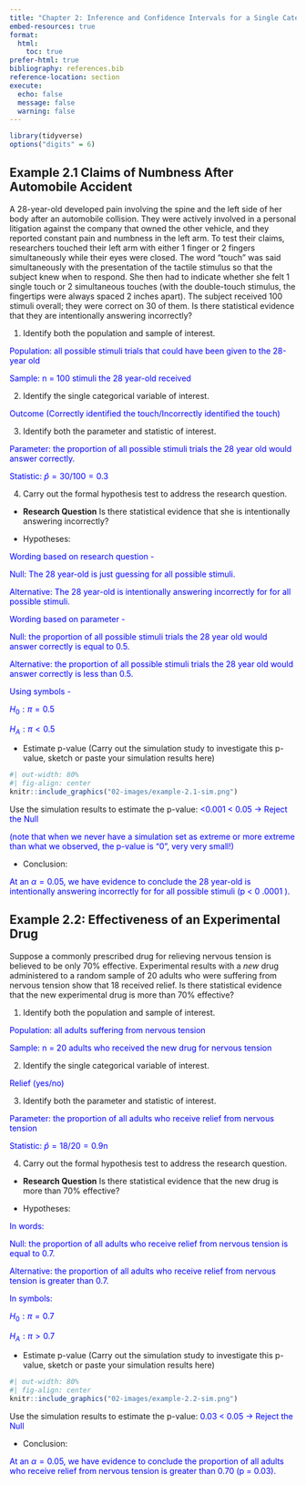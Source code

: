 ```yaml
---
title: "Chapter 2: Inference and Confidence Intervals for a Single Categorical Variable"
embed-resources: true
format:
  html:
    toc: true
prefer-html: true
bibliography: references.bib
reference-location: section
execute:
  echo: false
  message: false
  warning: false
---
```


```r
library(tidyverse)
options("digits" = 6)
```

## Example 2.1 Claims of Numbness After Automobile Accident

A 28-year-old developed pain involving the spine and the left side of her body after an automobile collision. They were actively involved in a personal litigation against the company that owned the other vehicle, and they reported constant pain and numbness in the left arm. To test their claims, researchers touched their left arm with either 1 finger or 2 fingers simultaneously while their eyes were closed. The word "touch" was said simultaneously with the presentation of the tactile stimulus so that the subject knew when to respond. She then had to indicate whether she felt 1 single touch or 2 simultaneous touches (with the double-touch stimulus, the fingertips were always spaced 2 inches apart). The subject received 100 stimuli overall; they were correct on 30 of them. Is there statistical evidence that they are intentionally answering incorrectly?

1.  Identify both the population and sample of interest.

<span style="color:blue;">Population: all possible stimuli trials that could have been given to the 28-year old</span>

<span style="color:blue;">Sample: n = 100 stimuli the 28 year-old received</span>

2.  Identify the single categorical variable of interest.

<span style="color:blue;">Outcome (Correctly identified the touch/Incorrectly identified the touch)</span>

3.  Identify both the parameter and statistic of interest.

<span style="color:blue;">Parameter: the proportion of all possible stimuli trials the 28 year old would answer correctly. </span>

<span style="color:blue;">Statistic: $\hat p = 30/100 = 0.3$ </span>

4.  Carry out the formal hypothesis test to address the research question.

+ **Research Question** Is there statistical evidence that she is intentionally answering incorrectly? 

\vspace{0.15in}

+ Hypotheses:

\vspace{0.15in}

<span style="color:blue;">Wording based on research question -</span>

<span style="color:blue;">Null: The 28 year-old is just guessing for all possible stimuli.</span>

<span style="color:blue;">Alternative: The 28 year-old is intentionally answering incorrectly for for all possible stimuli.</span>

\vspace{0.15in}

<span style="color:blue;">Wording based on parameter -</span>


<span style="color:blue;">Null: the proportion of all possible stimuli trials the 28 year old would answer correctly is equal to 0.5.</span>

<span style="color:blue;">Alternative: the proportion of all possible stimuli trials the 28 year old would answer correctly is less than 0.5.</span>

\vspace{0.15in}

<span style="color:blue;">Using symbols -</span>

<span style="color:blue;">$H_0: \pi = 0.5$</span>

<span style="color:blue;">$H_A: \pi < 0.5$</span>

+ Estimate p-value (Carry out the simulation study to investigate this p-value, sketch or paste your simulation results here)

```r
#| out-width: 80%
#| fig-align: center
knitr::include_graphics("02-images/example-2.1-sim.png")
```

\hfill Use the simulation results to estimate the p-value: <span style="color:blue;"><0.001  < 0.05 -> Reject the Null </span>

<span style="color:blue;">(note that when we never have a simulation set as extreme or more extreme than what we observed, the p-value is "0", very very small!)</span>
  
+ Conclusion:

<span style="color:blue;">At an $\alpha = 0.05$, we have evidence to conclude the 28 year-old is intentionally answering incorrectly for for all possible stimuli (p < 0 .0001 ).</span>

\vspace{0.8in}

## Example 2.2: Effectiveness of an Experimental Drug

Suppose a commonly prescribed drug for relieving nervous tension is believed to be only 70% effective. Experimental results with a *new* drug administered to a random sample of 20 adults who were suffering from nervous tension show that 18 received relief. Is there statistical evidence that the new experimental drug is more than 70% effective?

1.  Identify both the population and sample of interest.

<span style="color:blue;">Population: all adults suffering from nervous tension</span>

<span style="color:blue;">Sample: n = 20 adults who received the new drug for nervous tension</span>

2.  Identify the single categorical variable of interest.

<span style="color:blue;">Relief (yes/no)</span>

3.  Identify both the parameter and statistic of interest.

<span style="color:blue;">Parameter: the proportion of all adults who receive relief from nervous tension</span>

<span style="color:blue;">Statistic: $\hat p = 18/20 = 0.9$n</span>


4.  Carry out the formal hypothesis test to address the research question.

+ **Research Question** Is there statistical evidence that the new drug is more than 70% effective?

\vspace{0.15in}

+ Hypotheses:

<span style="color:blue;">In words:</span>

<span style="color:blue;">Null: the proportion of all adults who receive relief from nervous tension is equal to 0.7.</span>

<span style="color:blue;">Alternative: the proportion of all adults who receive relief from nervous tension is greater than 0.7.</span>

<span style="color:blue;">In symbols:</span>

<span style="color:blue;">$H_0: \pi = 0.7$</span>

<span style="color:blue;">$H_A: \pi > 0.7$</span>

+ Estimate p-value (Carry out the simulation study to investigate this p-value, sketch or paste your simulation results here)

```r
#| out-width: 80%
#| fig-align: center
knitr::include_graphics("02-images/example-2.2-sim.png")
```

\hfill Use the simulation results to estimate the p-value: <span style="color:blue;">0.03 < 0.05 -> Reject the Null</span>

  
+ Conclusion:

<span style="color:blue;">At an $\alpha = 0.05$, we have evidence to conclude the proportion of all adults who receive relief from nervous tension is greater than 0.70 (p = 0.03).</span>

